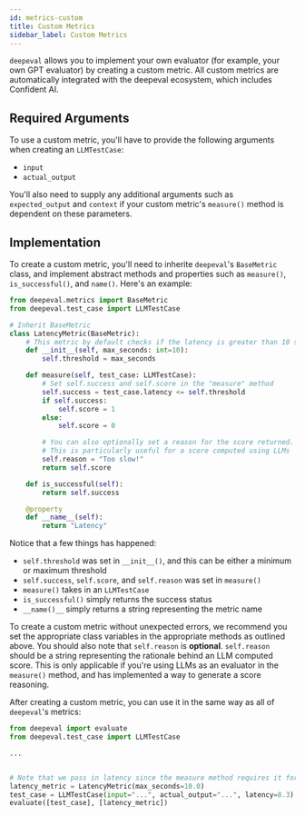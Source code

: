 ```yaml
---
id: metrics-custom
title: Custom Metrics
sidebar_label: Custom Metrics
---
```


`deepeval` allows you to implement your own evaluator (for example, your own GPT evaluator) by creating a custom metric. All custom metrics are automatically integrated with the deepeval ecosystem, which includes Confident AI.

## Required Arguments

To use a custom metric, you'll have to provide the following arguments when creating an `LLMTestCase`:

- `input`
- `actual_output`

You'll also need to supply any additional arguments such as `expected_output` and `context` if your custom metric's `measure()` method is dependent on these parameters.

## Implementation

To create a custom metric, you'll need to inherite `deepeval`'s `BaseMetric` class, and implement abstract methods and properties such as `measure()`, `is_successful()`, and `name()`. Here's an example:

```python
from deepeval.metrics import BaseMetric
from deepeval.test_case import LLMTestCase

# Inherit BaseMetric
class LatencyMetric(BaseMetric):
    # This metric by default checks if the latency is greater than 10 seconds
    def __init__(self, max_seconds: int=10):
        self.threshold = max_seconds

    def measure(self, test_case: LLMTestCase):
        # Set self.success and self.score in the "measure" method
        self.success = test_case.latency <= self.threshold
        if self.success:
            self.score = 1
        else:
            self.score = 0

        # You can also optionally set a reason for the score returned.
        # This is particularly useful for a score computed using LLMs
        self.reason = "Too slow!"
        return self.score

    def is_successful(self):
        return self.success

    @property
    def __name__(self):
        return "Latency"
```

Notice that a few things has happened:

- `self.threshold` was set in `__init__()`, and this can be either a minimum or maximum threshold
- `self.success`, `self.score`, and `self.reason` was set in `measure()`
- `measure()` takes in an `LLMTestCase`
- `is_successful()` simply returns the success status
- `__name()__` simply returns a string representing the metric name

To create a custom metric without unexpected errors, we recommend you set the appropriate class variables in the appropriate methods as outlined above. You should also note that `self.reason` is **optional**. `self.reason` should be a string representing the rationale behind an LLM computed score. This is only applicable if you're using LLMs as an evaluator in the `measure()` method, and has implemented a way to generate a score reasoning.

After creating a custom metric, you can use it in the same way as all of `deepeval`'s metrics:

```python
from deepeval import evaluate
from deepeval.test_case import LLMTestCase

...


# Note that we pass in latency since the measure method requires it for evaluation
latency_metric = LatencyMetric(max_seconds=10.0)
test_case = LLMTestCase(input="...", actual_output="...", latency=8.3)
evaluate([test_case], [latency_metric])
```
